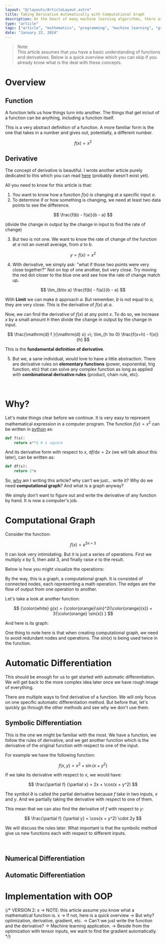 ```yaml
---
layout: "@/layouts/ArticleLayout.astro"
title: Taking Derivative Automatically with Computational Graph
description: At the heart of many machine learning algorithms, there are functions and derivatives. How can a computer program find the derivative of a function automatically? We will explore the concept of computational graph and automatic differentiation. And also, I will include a little design dicisions that I made to create a library in C++ to work with these concept.
type: "article"
tags: ["article", "mathematics", "programming", "machine learning", "graph theory"]
date: "January 23, 2024"
---
```



> <span class='pm-color font-mono'>Note:</span><br />
> This article assumes that you have a basic understanding of functions and derivatives. Below is a quick overview which you can skip if you already know what is the deal with these concepts.

# Overview
## Function

A function tells us how things turn into another. The things that get in/out of a function can be anything, including a function itself.

<AbstractFunction client:load />

This is a very abstract definition of a function. A more familiar form is the one that takes in a number and gives out, potentially, a different number.

$$
f(x) = x^2
$$

<FamiliarFunction client:load />

## Derivative
The concept of derivative is beautiful. I wrote another article purely dedicated to this which you can read [here](/articles/derivative) (probably doesn't exist yet).

All you need to know for this article is that:

1. You want to know how a function $f(x)$ is changing at a specific input $a$.
2. To determine if or how something is changing, we need at least two data points to see the difference.

$$
\frac{f(b) - f(a)}{b - a} 
$$

(divide the change in output by the change in input to find the rate of change)

3. But two is not one. We want to know the rate of change of the function at $a$ not an overall average, from $a$ to $b$.

<AverageNotInstant client:load />

$$
y = f(x) = x^2
$$

4. With derivative, we simply ask: "what if those two points were very close together?" Not on top of one another, but very close. Try moving the red dot closer to the blue one and see how the rate of change match up.

$$
\lim_{b\to a} \frac{f(b) - f(a)}{b - a}
$$

With **Limit** we can make $b$ approach $a$. But remember, $b$ is not equal to $a$, they are very close. This is the derivative of $f(x)$ at $a$. 

Now, we can find the derivative of $f(x)$ at any point $x$. To do so, we increase $x$ by a small amount $h$ then divide the change in output by the change in input.

<div class="p-2 my-4 border border-[var(--pm-color)] border-dashed border-2 ">

$$
\frac{\mathrm{d} f }{\mathrm{d} x} =\; \lim_{h \to 0} \frac{f(x+h) - f(x)} {h}
$$

</div>

This is the **fundamental definition of derivative**. 

5. But we, a sane individual, would love to have a little abstraction. There are derivative rules on **elementary functions** (power, exponential, trig function, etc) that can solve any complex function as long as applied with **combinational derivative rules** (product, chain rule, etc).

<br />

# Why?

Let's make things clear before we continue. It is very easy to represent mathematical expression in a computer program. The function $f(x) = x^2$ can be written in [python](https://www.python.org/) as:
    
```python
def f(x):
    return x**2 # x square
```

And its derivative form with respect to $x$, $\mathrm{d}f/\mathrm{d}x = 2x$ (we will talk about this later), can be written as:

```python 
def df(x):
    return 2*x
```

So, [why](https://www.merriam-webster.com/dictionary/why) am I writing this article? why can't we just... write it? Why do we need **computational graph**? And what is a graph anyway? 

We simply don't want to figure out and write the derivative of any function by hand. It is now a computer's job.

# Computational Graph

Consider the function:

$$
f(x) = e^{5x + 3}
$$

It can look very intimidating. But it is just a series of operations. First we multiply $x$ by $5$, then add $3$, and finally raise $e$ to the result.

Below is how you might visualize the operations:

<StraightGraph client:load />

By the way, this is a graph, a computational graph. It is consisted of connected nodes, each representing a math operation. The edges are the flow of output from one operation to another.

Let's take a look at another function:

$$
{\color{white} g(x) = {\color{orange}\sin}^2{\color{orange}(x)} + 3{\color{orange} \sin(x)} }
$$

And here is its graph:

<NotStraightGraph client:load />

One thing to note here is that when creating computational graph, we need to avoid redundant nodes and operations. The $sin(x)$ is being used twice in the function.

# Automatic Differentiation

This should be enough for us to get started with automatic differentiation. We will get back to the more complex idea later once we have rough image of everything.

There are multiple ways to find derivative of a function. We will only focus on one specific automatic differentiation method. But before that, let's quickly go through the other methods and see why we don't use them.

## Symbolic Differentiation
This is the one we might be familiar with the most. We have a function, we follow the rules of derivative, and we get another function which is the derivative of the original function with respect to one of the input.

For example we have the following function:

$$
f(x, y) = x^2 + \sin(x + y^2) 
$$

If we take its derivative with respect to $x$, we would have:

$$
\frac{\partial f} {\partial x} = 2x + \cos(x + y^2)
$$

The symbol $\partial$ is called the partial derivative because $f$ take in two inputs, $x$ and $y$. And we partially taking the derivative with respect to one of them.

This mean that we can also find the derivative of $f$ with respect to $y$:

$$
\frac{\partial f} {\partial y} = \cos(x + y^2) \cdot 2y
$$

We will discuss the rules later. What important is that the symbolic method give us new functions each with respect to different inputs.

<br />

## Numerical Differentiation
## Automatic Differentiation

# Implementation with OOP

{/*
VERSION 2: 
x -> NOTE: this article assume you know what a mathematical function is.
x -> If not, here is a quick overview
-> But why? optimization, derivative, gradient, etc.
-> Can't we just write the function and the derivative?
-> Machine learning application.
-> Beside from the optimization with tensor inputs, we want to find the gradient automatically.
*/}
